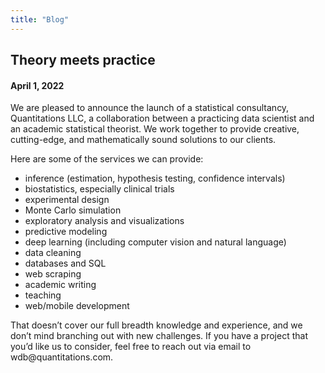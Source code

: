 ```yaml
---
title: "Blog"
---
```



## Theory meets practice

#### April 1, 2022



We are pleased to announce the launch of a statistical consultancy, Quantitations LLC, a collaboration between a practicing data scientist and an academic statistical theorist. We work together to provide creative, cutting-edge, and mathematically sound solutions to our clients.

Here are some of the services we can provide:

- inference (estimation, hypothesis testing, confidence intervals)
- biostatistics, especially clinical trials
- experimental design
- Monte Carlo simulation
- exploratory analysis and visualizations
- predictive modeling
- deep learning (including computer vision and natural language)
- data cleaning
- databases and SQL
- web scraping
- academic writing
- teaching
- web/mobile development

That doesn't cover our full breadth knowledge and experience, and we don't mind branching out with new challenges. If you have a project that you'd like us to consider, feel free to reach out via email to wdb@quantitations.com.
